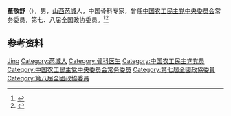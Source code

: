 '''董敬舒'''（{{bd|1920年|3月|}}），男，[[山西|山西]][[芮城|芮城]]人，中国骨科专家，曾任[[中国农工民主党中央委员会|中国农工民主党中央委员会]]常务委员，第七、八届全国政协委员。<ref>{{Cite book|title=中华人民共和国职官志|author=何虎生, 李耀东, 向常福主编|publisher=中国社会出版社|year=2003|isbn=9787800883934|location=北京|pages=}}</ref><ref>{{Cite book|title=历届全国政协委员人名辞典|author=|publisher=中国国际广播出版社|year=1996|isbn=9787507813746|location=北京|pages=286}}</ref>

== 参考资料 ==
{{reflist}}

{{中国人物小作品}}
{{中国农工民主党第十届中央委员会}}

{{Authority control}}
{{DEFAULTSORT:Dong董}}
[[Category:董姓|Jing]]
[[Category:芮城人|Category:芮城人]]
[[Category:骨科医生|Category:骨科医生]]
[[Category:中国农工民主党党员|Category:中国农工民主党党员]]
[[Category:中国农工民主党中央委员会常务委员|Category:中国农工民主党中央委员会常务委员]]
[[Category:第七屆全國政協委員|Category:第七屆全國政協委員]]
[[Category:第八屆全國政協委員|Category:第八屆全國政協委員]]